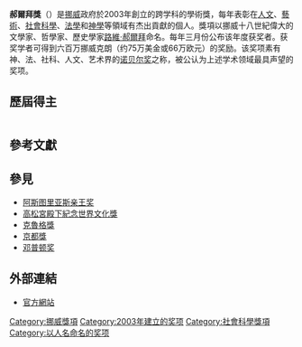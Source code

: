 '''郝爾拜獎'''（{{lang-no|'''Holbergprisen'''}}）是[[挪威|挪威]]政府於2003年創立的跨学科的學術獎，每年表彰在[[人文|人文]]、[[藝術|藝術]]、[[社會科學|社會科學]]、[[法學|法學]]和[[神學|神學]]等領域有杰出貢獻的個人。獎項以挪威十八世紀偉大的文學家、哲學家、歷史學家[[路維·郝爾拜|路維·郝爾拜]]命名。每年三月份公布该年度获奖者。获奖学者可得到六百万挪威克朗（约75万美金或66万欧元）的奖励。该奖项素有神、法、社科、人文、艺术界的[[诺贝尔奖|诺贝尔奖]]之称，被公认为上述学术领域最具声望的奖项。

== 歷屆得主 ==
{| class="wikitable"  
 |- bgcolor="#efefef"

|-
! 获奖年份
! style="width:150px" | 得主
! style="width:120px" | 所屬單位
! style="width:100px" | 國籍
! class="unsortable" | 獲獎原因
|-
| 2004
| [[茱莉亞·克莉斯蒂娃|茱莉亞·克莉斯蒂娃]]
| [[巴黎第七大学|巴黎第七大学]]
| {{BUL}}／{{FRA}}
| “在对语言，宗教，与文学三者之间的交集提出了创新的问题，帮助启发了人文科学以及社会学的研究者，同时对女权主义理论产生了巨大的影响。”
|-
| 2005
| [[尤尔根·哈贝马斯|尤尔根·哈贝马斯]]
| [[法蘭克福大學|法蘭克福大學]]
| {{GER}}
| “发展出开拓性的理论暨[[沟通行为理论|沟通行为理论]]，从而提供了对法律与民主的全新观察视角。”
|-
| 2006
| [[舒默凱·諾亞·艾森思塔特|舒默凱·諾亞·艾森思塔特]]
| [[耶路撒冷希伯來大學|耶路撒冷希伯來大學]]
| {{ISR}}
| “发展出社会变革与现代化、以及文化信仰体系与政治体系之间关系相关的具有卓越品质与原创性的比较型知识。”
|-
| 2007
| [[罗纳德·德沃金|罗纳德·德沃金]]
| [[耶鲁大学|耶鲁大学]]、[[牛津大学|牛津大学]]、[[纽约大学|纽约大学]]<br>[[伦敦大学学院|伦敦大学学院]]
| {{US}}
| “发展出创新性的具有高度影响力的将法律植根于道德中的法学理论，其特征系具备独特的理论能力，可将抽象的哲学思想与在法律、道德及政治中的具体日常关怀相关的论点予以结合。”
|-
| 2008
| [[詹明信|詹明信]]
| [[杜克大学|杜克大学]]
| {{US}}
| “以其个人称为‘社会形式之诗学’的工作对社会成型和文化形式之间的关系的理解做出的卓越贡献。”
|-
| 2009
| [[伊恩·哈金|伊恩·哈金]]
| [[多倫多大學|多倫多大學]]
| {{CAN}}
| “将严谨的哲学分析与历史分析相结合，深刻改变了我们对于关键概念通过科学实践在特定社会与制度框架中产生的方式的理解。”
|-
| 2010
| [[娜塔莉·澤蒙·戴維斯|娜塔莉·澤蒙·戴維斯]]
| [[多倫多大學|多倫多大學]]<br>[[普林斯顿大学|普林斯顿大学]]
| {{CAN}}／{{US}}
| “因其著作而成为当代最有创造力的史学家之一，一位不受任何特定学派思想或政治所禁锢的知识分子。”
|-
| 2011
| {{le|于爾根·柯卡|Jürgen Kocka}}
| [[柏林自由大学|柏林自由大学]]
| {{GER}}
| “将德国史学之门向相关社会科学打开并确立了跨国界的比较方法的重要性，从而完成了德国史学的转型。”
|-
| 2012
| [[曼紐·卡斯提爾|曼紐·卡斯提爾]]
| [[南加州大学|南加州大学]]
| {{ESP}}
| “塑造了我们对于网络社会中城市与全球经济的政治活力的理解。”
|-
|-
| 2013
| [[布鲁诺·拉图|布鲁诺·拉图]]
| [[巴黎政治学院|巴黎政治学院]]
| {{FRA}}
| “对现代性进行了雄伟的分析与重新诠释，并挑战了诸项根本性的概念如现代与前现代、自然与社会、人类与非人类之间的关系。”<ref name="holberg1">[http://www.holbergprisen.no/en/holberg-prize-2013.html Bruno Latour wins the 2013 Holberg Prize] {{Wayback|url=http://www.holbergprisen.no/en/holberg-prize-2013.html |date=20190329051811 }}, ''Holberg Prize''</ref>
|-
|-
| 2014
| {{le|邁克爾·庫克|Michael Cook (historian)}}
| [[普林斯顿大学|普林斯顿大学]]
| {{UK}}
| “因其重塑的领域涵盖了奥托曼研究、早期伊斯兰政体之产生、[[瓦哈比派|瓦哈比派]]运动的历史、以及伊斯兰法律、道德和神学。”<ref>{{Cite web |url=http://www.holbergprisen.no/en/michael-cook/statement-holberg-committee |title=Michael Cook {{!}} Statement from the Holberg Committee |access-date=2014-12-30 |archive-url=https://web.archive.org/web/20141030132010/http://www.holbergprisen.no/en/michael-cook/statement-holberg-committee |archive-date=2014-10-30 |dead-url=yes }}</ref>
|-
|-
| 2015
| {{le|瑪麗娜·華納|Marina Warner}}
| [[伦敦大学伯贝克学院|伦敦大学伯贝克学院]]
| {{UK}} 
| “因其对故事和神话的分析及其如何反映时代和地位。她因在其文学著作中强调性别角色和女性主义而闻名。”<ref>{{Cite web |url=http://www.holbergprisen.no/en/holberg-prize/prize-winners/marina-warner |title=Marina Warner {{!}} Statement from the Holberg Committee |access-date=2015-11-10 |archive-url=https://web.archive.org/web/20170801171020/http://www.holbergprisen.no/en/holberg-prize/prize-winners/marina-warner |archive-date=2017-08-01 |dead-url=yes }}</ref>
|-
| 2016
| {{le|斯蒂芬·格林布拉特|Stephen Greenblatt}}
| [[哈佛大學|哈佛大學]] 
| {{USA}}
| “在其所处时代最重要的莎士比亚学者”<ref>{{Cite web |url=http://www.holbergprisen.no/en/holberg-prize/prize-winners/stephen-greenblatt |title=Stephen Greenblatt {{!}} Statement from the Holberg Committee |access-date=2016-12-16 |archive-url=https://web.archive.org/web/20170801164723/http://www.holbergprisen.no/en/holberg-prize/prize-winners/stephen-greenblatt |archive-date=2017-08-01 |dead-url=yes }}</ref>
|-
| 2017
| [[奥诺拉·奥尼尔|奥诺拉·奥尼尔]]
| [[劍橋大學|劍橋大學]] 
| {{UK}} 
| “其在道德与政治哲学领域的具有影响力的角色”<ref>{{Cite web |url=http://holberg.uib.no/en/news/holberg-prize/holberg-prize-and-nils-klim-prize-laureates-2017-announced |title=Onora O'Neill {{!}} Statement from the Holberg Committee |access-date=2017-06-19 |archive-url=https://web.archive.org/web/20170801153300/http://holberg.uib.no/en/news/holberg-prize/holberg-prize-and-nils-klim-prize-laureates-2017-announced |archive-date=2017-08-01 |dead-url=yes }}</ref>
|-
| 2018
| [[凱斯·桑斯坦|凱斯·桑斯坦]]
| [[哈佛大學|哈佛大學]] 
| {{US}} 
| “重塑了我们对于现代规制国家与宪法之间的关系的理解。其被广泛视为美国行政法领域的领军学者以及全美乃至世界上被引用最多的学者。”<ref>{{cite web |author=Publisert 10 March 2017 |url=http://holberg.uib.no/en/news/holberg-prize/holberg-prize-and-nils-klim-prize-laureates-2017-announced |title=2018 Holberg Prize |publisher=Holberg.uib.no |date=2018-03-13 |access-date=2017-06-19 |archive-url=https://web.archive.org/web/20170801153300/http://holberg.uib.no/en/news/holberg-prize/holberg-prize-and-nils-klim-prize-laureates-2017-announced |archive-date=2017-08-01 |dead-url=yes }}</ref>
|-
| 2019
| [[保罗·吉尔罗伊|保罗·吉尔罗伊]]
| [[伦敦大学学院|伦敦大学学院]] 
| {{UK}} 
| “因其对批判性种族研究、后殖民主义及相关领域的贡献。”<ref>{{Cite web|url=https://www.holbergprisen.no/en/news/holberg-prize/2019-holberg-prize-and-nils-klim-prize-laureates-announced|title=2019 Holberg Prize and Nils Klim Prize Laureates|last=Sandmo|first=Ole|date=2019-03-13|website=Holbergprisen|language=en|access-date=2019-03-14|archive-date=2020-04-14|archive-url=https://web.archive.org/web/20200414155539/https://holbergprisen.no/en/news/holberg-prize/2019-holberg-prize-and-nils-klim-prize-laureates-announced|dead-url=no}}</ref>
|-
| 2020
| [[格里瑟尔答·坡洛克|格里瑟尔答·坡洛克]]
| [[利兹大学|利兹大学]] 
| {{CAN}}／{{南非}}
| “因其对女性主义艺术史和文化研究所作的开拓性贡献。”<ref>{{cite web |url=https://holbergprisen.no/en/news/holberg-prize/2020-holberg-prize-and-nils-klim-prize-laureates-announced |title=2020 Holberg Prize and Nils Klim Prize Laureates Announced |date=2020-03-05 |accessdate=2020-03-05 |website=holbergprisen |archive-date=2020-11-29 |archive-url=https://web.archive.org/web/20201129184937/https://holbergprisen.no/en/news/holberg-prize/2020-holberg-prize-and-nils-klim-prize-laureates-announced |dead-url=no }}</ref>
|-
| 2021
| [[玛莎·努斯鲍姆|玛莎·努斯鲍姆]]
| [[哈佛大学|哈佛大学]]、[[布朗大学|布朗大学]]、[[芝加哥大学|芝加哥大学]]
| {{US}}
|“因其对哲学、法律及相关领域的研究所作的开拓性贡献。”<ref>{{Cite web|title=Martha C. Nussbaum {{!}} Holbergprisen|url=https://holbergprisen.no/en/holberg-prize/prize-winners/martha-c-nussbaum|access-date=2021-03-05|website=holbergprisen.no|archive-date=2021-03-05|archive-url=https://web.archive.org/web/20210305144217/https://holbergprisen.no/en/holberg-prize/prize-winners/martha-c-nussbaum|dead-url=no}}</ref>
|}

== 參考文獻 ==
<references/>

== 參見 ==
* [[阿斯图里亚斯亲王奖|阿斯图里亚斯亲王奖]]
* [[高松宮殿下紀念世界文化獎|高松宮殿下紀念世界文化獎]]
* [[克魯格獎|克魯格獎]]
* [[京都獎|京都獎]]
* [[邓普顿奖|邓普顿奖]]

== 外部連結 ==
*[http://www.holbergprize.no/ 官方網站] {{Wayback|url=http://www.holbergprize.no/ |date=20141230081404 }}

{{郝尔拜奖获得者}}

{{Authority control}}
[[Category:挪威獎項|Category:挪威獎項]]
[[Category:2003年建立的奖项|Category:2003年建立的奖项]]
[[Category:社會科學獎項|Category:社會科學獎項]]
[[Category:以人名命名的奖项|Category:以人名命名的奖项]]